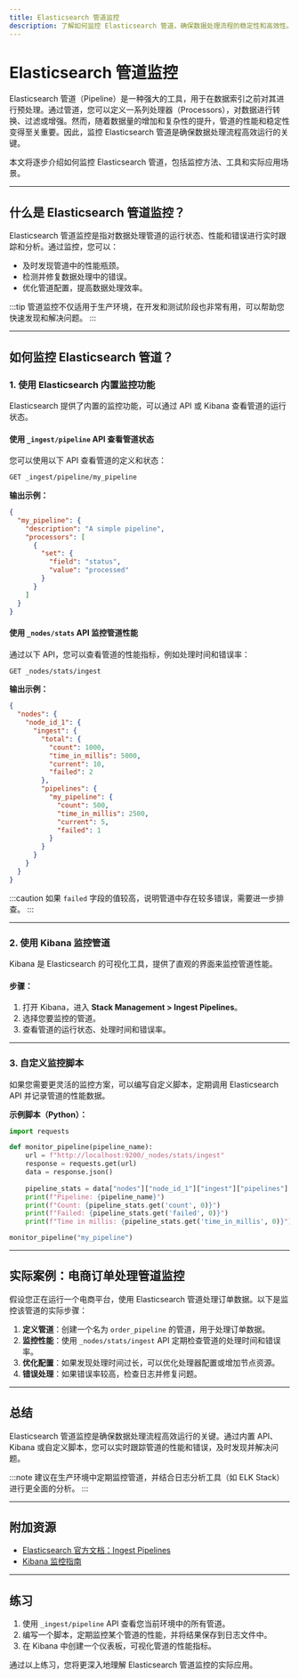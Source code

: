 ```yaml
---
title: Elasticsearch 管道监控
description: 了解如何监控 Elasticsearch 管道，确保数据处理流程的稳定性和高效性。本文适合初学者，包含概念讲解、代码示例和实际案例。
---
```


# Elasticsearch 管道监控

Elasticsearch 管道（Pipeline）是一种强大的工具，用于在数据索引之前对其进行预处理。通过管道，您可以定义一系列处理器（Processors），对数据进行转换、过滤或增强。然而，随着数据量的增加和复杂性的提升，管道的性能和稳定性变得至关重要。因此，监控 Elasticsearch 管道是确保数据处理流程高效运行的关键。

本文将逐步介绍如何监控 Elasticsearch 管道，包括监控方法、工具和实际应用场景。

---

## 什么是 Elasticsearch 管道监控？

Elasticsearch 管道监控是指对数据处理管道的运行状态、性能和错误进行实时跟踪和分析。通过监控，您可以：

- 及时发现管道中的性能瓶颈。
- 检测并修复数据处理中的错误。
- 优化管道配置，提高数据处理效率。

:::tip
管道监控不仅适用于生产环境，在开发和测试阶段也非常有用，可以帮助您快速发现和解决问题。
:::

---

## 如何监控 Elasticsearch 管道？

### 1. 使用 Elasticsearch 内置监控功能

Elasticsearch 提供了内置的监控功能，可以通过 API 或 Kibana 查看管道的运行状态。

#### 使用 `_ingest/pipeline` API 查看管道状态

您可以使用以下 API 查看管道的定义和状态：

```bash
GET _ingest/pipeline/my_pipeline
```

**输出示例：**

```json
{
  "my_pipeline": {
    "description": "A simple pipeline",
    "processors": [
      {
        "set": {
          "field": "status",
          "value": "processed"
        }
      }
    ]
  }
}
```

#### 使用 `_nodes/stats` API 监控管道性能

通过以下 API，您可以查看管道的性能指标，例如处理时间和错误率：

```bash
GET _nodes/stats/ingest
```

**输出示例：**

```json
{
  "nodes": {
    "node_id_1": {
      "ingest": {
        "total": {
          "count": 1000,
          "time_in_millis": 5000,
          "current": 10,
          "failed": 2
        },
        "pipelines": {
          "my_pipeline": {
            "count": 500,
            "time_in_millis": 2500,
            "current": 5,
            "failed": 1
          }
        }
      }
    }
  }
}
```

:::caution
如果 `failed` 字段的值较高，说明管道中存在较多错误，需要进一步排查。
:::

---

### 2. 使用 Kibana 监控管道

Kibana 是 Elasticsearch 的可视化工具，提供了直观的界面来监控管道性能。

#### 步骤：
1. 打开 Kibana，进入 **Stack Management > Ingest Pipelines**。
2. 选择您要监控的管道。
3. 查看管道的运行状态、处理时间和错误率。

---

### 3. 自定义监控脚本

如果您需要更灵活的监控方案，可以编写自定义脚本，定期调用 Elasticsearch API 并记录管道的性能数据。

**示例脚本（Python）：**

```python
import requests

def monitor_pipeline(pipeline_name):
    url = f"http://localhost:9200/_nodes/stats/ingest"
    response = requests.get(url)
    data = response.json()
    
    pipeline_stats = data["nodes"]["node_id_1"]["ingest"]["pipelines"].get(pipeline_name, {})
    print(f"Pipeline: {pipeline_name}")
    print(f"Count: {pipeline_stats.get('count', 0)}")
    print(f"Failed: {pipeline_stats.get('failed', 0)}")
    print(f"Time in millis: {pipeline_stats.get('time_in_millis', 0)}")

monitor_pipeline("my_pipeline")
```

---

## 实际案例：电商订单处理管道监控

假设您正在运行一个电商平台，使用 Elasticsearch 管道处理订单数据。以下是监控该管道的实际步骤：

1. **定义管道**：创建一个名为 `order_pipeline` 的管道，用于处理订单数据。
2. **监控性能**：使用 `_nodes/stats/ingest` API 定期检查管道的处理时间和错误率。
3. **优化配置**：如果发现处理时间过长，可以优化处理器配置或增加节点资源。
4. **错误处理**：如果错误率较高，检查日志并修复问题。

---

## 总结

Elasticsearch 管道监控是确保数据处理流程高效运行的关键。通过内置 API、Kibana 或自定义脚本，您可以实时跟踪管道的性能和错误，及时发现并解决问题。

:::note
建议在生产环境中定期监控管道，并结合日志分析工具（如 ELK Stack）进行更全面的分析。
:::

---

## 附加资源

- [Elasticsearch 官方文档：Ingest Pipelines](https://www.elastic.co/guide/en/elasticsearch/reference/current/ingest.html)
- [Kibana 监控指南](https://www.elastic.co/guide/en/kibana/current/monitoring.html)

---

## 练习

1. 使用 `_ingest/pipeline` API 查看您当前环境中的所有管道。
2. 编写一个脚本，定期监控某个管道的性能，并将结果保存到日志文件中。
3. 在 Kibana 中创建一个仪表板，可视化管道的性能指标。

通过以上练习，您将更深入地理解 Elasticsearch 管道监控的实际应用。